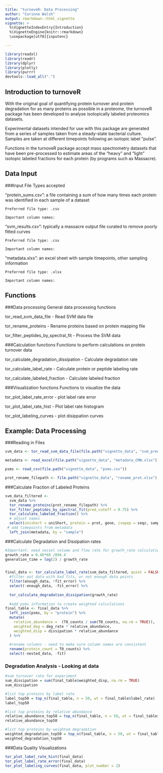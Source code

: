 ```yaml
---
title: "turnoveR: Data Processing"
author: "Corinne Walsh"
output: rmarkdown::html_vignette
vignette: >
  %\VignetteIndexEntry{Introduction}
  %\VignetteEngine{knitr::rmarkdown}
  \usepackage[utf8]{inputenc}

---
```



```r
library(readxl)
library(readr)
library(dplyr)
library(plotly)
library(purrr)
devtools::load_all(".")
```

## Introduction to turnoveR

With the original goal of quantifying protein turnover and protein degradation for as many proteins as possible in a proteome, the turnoveR package has been developed to analyse isotopically labeled proteomics datasets. 

Experimental datasets intended for use with this package are generated from a series of samples taken from a steady-state bacterial culture. Samples are taken at different timepoints following an isotopic label "pulse".  

Functions in the turnoveR package accept mass spectrometry datasets that have been pre-processed to estimate areas of the "heavy" and "light" isotopic labeled fractions for each protein (by programs such as Massacre). 


## Data Input
###Input File Types accepted

"protein_sums.csv": a file containing a sum of how many times each protein was identified in each sample of a dataset 
  
    Preferred file type: .csv 
    
    Important column names: 
  
  
"svm_results.csv": typically a massacre output file curated to remove poorly fitted curves 

    Preferred file type: .csv 
    
    Important column names: 
    
    
"metadata.xlxs": an excel sheet with sample timepoints, other sampling information 
  
    Preferred file type: .xlsx 
    
    Important column names: 


## Functions

###Data processing
General data processing functions

tor_read_svm_data_file - Read SVM data file

tor_rename_proteins - Rename proteins based on protein mapping file

tor_filter_peptides_by_spectral_fit - Process the SVM data

###Calculation functions
Functions to perform calculations on protein turnover data

tor_calculate_degradation_dissipation - Calculate degradation rate

tor_calculate_label_rate - Calculate protein or peptide labeling rate

tor_calculate_labeled_fraction - Calculate labeled fraction

###Visualization functions
Functions to visualize the data

tor_plot_label_rate_error - plot label rate error

tor_plot_label_rate_hist - Plot label rate histogram

tor_plot_labeling_curves - plot disippation curves

## Example: Data Processing 

###Reading in Files
```r

svm_data <- tor_read_svm_data_file(file.path("vignette_data", "svm_pred_results_0.03gr.csv"))

metadata <- read_excel(file.path("vignette_data", "metadata_CMW.xlsx"))

psms <- read_csv(file.path("vignette_data", "psms.csv"))

prot_rename_filepath <- file.path("vignette_data", "rename_prot.xlsx")
```

###Calculate Fraction of Labeled Proteins
```r
svm_data_filtered <- 
  svm_data %>% 
  tor_rename_proteins(prot_rename_filepath) %>% 
  tor_filter_peptides_by_spectral_fit(pred_cutoff = 0.75) %>% 
  tor_calculate_labeled_fraction() %>% 
  # adjust names 
  select(unishort = uniShort, protein = prot, gene, isopep = seqz, sample, frac_ulab, frac_lab) %>% 
 # add timepoints from metadata
  left_join(metadata, by = "sample")
```

###Calculate Degradation and Dissipation rates 
```r
#Important: need vessel volume and flow rate for growth_rate calculation
growth_rate = 0.46*60 /894.4 
generation_time = log(2) / growth_rate


final_data <- tor_calculate_label_rate(svm_data_filtered, quiet = FALSE) %>%
  #filter out data with bad fits, or not enough data points 
  filter(enough_data, !fit_error) %>% 
  select(-enough_data, -fit_error) %>% 
  
  tor_calculate_degradation_dissipation(growth_rate) 
  
  #add psms information to create weighted calculations
final_table <- final_data %>% 
  left_join(psms, by = "protein") %>% 
  mutate(
    relative_abundance =  (T0_counts / sum(T0_counts, na.rm = TRUE)),
    weighted_deg = deg_rate * relative_abundance,
    weighted_disp = dissipation * relative_abundance
  ) %>% 
  
  #rename columns - need to make sure column names are consistent
  rename(protein_count = T0_counts) %>% 
  select(-nested_data, -fit)
```


### Degradation Analysis - Looking at data

```r
#sum turnover rate for experiment 
sum_dissipation = sum(final_table$weighted_disp, na.rm = TRUE) 
sum_dissipation

#list top proteins by label rate 
label_top50 = top_n(final_table, n = 50, wt = final_table$label_rate)
label_top50

#list top proteins by relative abundance
relative_abundance_top50 = top_n(final_table, n = 50, wt = final_table$relative_abundance)
relative_abundance_top50

#list top proteins by weighted degradation
weighted_degradation_top50 = top_n(final_table, n = 50, wt = final_table$weighted_deg)
weighted_degradation_top50
```


###Data Quality Visualizations

```r
tor_plot_label_rate_hist(final_data)
tor_plot_label_rate_error(final_data)
tor_plot_labeling_curves(final_data, plot_number = 2)
```

